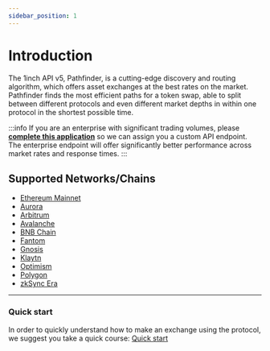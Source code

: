 ```yaml
---
sidebar_position: 1
---
```


# Introduction

The 1inch API v5, Pathfinder, is a cutting-edge discovery and routing algorithm, which offers asset exchanges at the best rates on the market. Pathfinder finds the most efficient paths for a token swap, able to split between different protocols and even different market depths in within one protocol in the shortest possible time.

:::info
If you are an enterprise with significant trading volumes, please [**complete this application**](https://docs.google.com/forms/d/e/1FAIpQLSdU7Ahn3YmbssoQiTbs0Fk0TB_7al9O_4ZQIUiZp3OxYzfWtg/viewform) so we can assign you a custom API endpoint. The enterprise endpoint will offer significantly better performance across market rates and response times.
:::

## Supported Networks/Chains


- [Ethereum Mainnet](https://ethereum.org/)
- [Aurora](https://aurora.dev/)
- [Arbitrum](https://arbitrum.io/)
- [Avalanche](https://www.avax.network/)
- [BNB Chain](https://www.binance.com/en/support/announcement/854415cf3d214371a7b60cf01ead0918)
- [Fantom](https://fantom.foundation/)
- [Gnosis](https://www.xdaichain.com/)
- [Klaytn](https://klaytn.foundation/)
- [Optimism](https://www.optimism.io/)
- [Polygon](https://polygon.technology/)
- [zkSync Era](https://era.zksync.io/docs/)

---

### Quick start

In order to quickly understand how to make an exchange using the protocol, we suggest you take a quick course:
[Quick start](./guide/quick-start.mdx)
